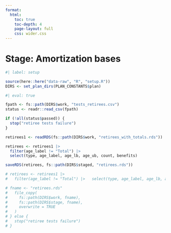 ```yaml
---
format:
  html:
    toc: true
    toc-depth: 4
    page-layout: full
    css: wider.css
---    
```


# Stage: Amortization bases

```r
#| label: setup

source(here::here("data-raw", "R", "setup.R"))
DIRS <- set_plan_dirs(PLAN_CONSTANTS$plan)

```


```r
#| eval: true

fpath <- fs::path(DIRS$work, "tests_retirees.csv")
status <- readr::read_csv(fpath)

if (!all(status$passed)) {
  stop("retiree tests failure")
}

retirees1 <- readRDS(fs::path(DIRS$work, "retirees_with_totals.rds"))

retirees <- retirees1 |>
  filter(age_label != "Total") |>
  select(type, age_label, age_lb, age_ub, count, benefits)

saveRDS(retirees, fs::path(DIRS$staged, "retirees.rds"))

# retirees <- retirees1 |>
#   filter(age_label != "Total") |>   select(type, age_label, age_lb, age_ub, count, benefits)

# fname <- "retirees.rds"
#   file_copy(
#     fs::path(DIRS$work, fname),
#     fs::path(DIRS$stage, fname),
#     overwrite = TRUE
#   )
# } else {
#   stop("retiree tests failure")
# }

```
